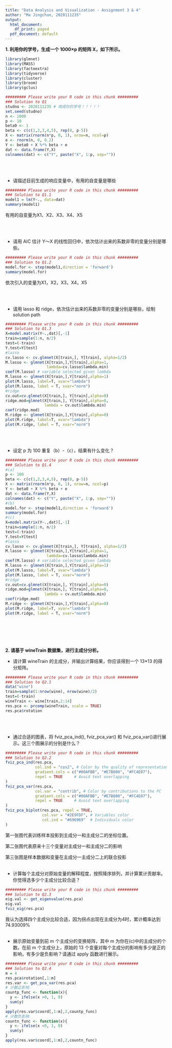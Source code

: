 ```yaml
---
title: "Data Analysis and Visualization - Assignment 3 & 4"
author: "Ma Jingchun, 2020111235"
output:
  html_document:
    df_print: paged
  pdf_document: default
---
```


**1. 利用你的学号，生成一个 1000×p 的矩阵 X，如下所示。**
```r
library(glmnet)
library(MASS)
library(factoextra)
library(tidyverse)  
library(cluster)  
library(broom)
library(gclus)
```

```r
######### Please write your R code in this chunk #########
### Solution to Q1
studno <- 2020111235 # 改成你的学号！！！！！
set.seed(studno)
n <- 1000
p <- 10
beta0 <- 1
beta <- c(c(1,2,3,4,5), rep(0, p-5))
X <- matrix(rnorm(n*p, 0, 1), nrow=n, ncol=p)
e <- rnorm(n, 0, 0.2)
Y <- beta0 + X %*% beta + e
dat <- data.frame(Y,X)
colnames(dat) <- c("Y", paste("X", 1:p, sep=""))
```
\bigskip\bigskip\bigskip\bigskip\bigskip\bigskip\bigskip\bigskip\bigskip
<br><br>

+ 请描述目前生成的响应变量中，有用的自变量是哪些
```r
######### Please write your R code in this chunk #########
### Solution to Q1.1
model1 = lm(Y~., data=dat)
summary(model1)
```
有用的自变量为X1、X2、X3、X4、X5

\bigskip\bigskip\bigskip\bigskip\bigskip\bigskip\bigskip\bigskip\bigskip
<br><br>

+ 请用 AIC 估计 Y～X 的线性回归中，依次估计出来的系数非零的变量分别是哪些。
```r
######### Please write your R code in this chunk #########
### Solution to Q1.2
model.for <- step(model1,direction = 'forward')
summary(model.for)
```
依次引入的变量为X1，X2，X3，X4，X5

\bigskip\bigskip\bigskip\bigskip\bigskip\bigskip\bigskip\bigskip\bigskip
<br><br>

+ 请用 lasso 和 ridge，依次估计出来的系数非零的变量分别是哪些，绘制 solution path
```r
######### Please write your R code in this chunk #########
### Solution to Q1.3
X=model.matrix(Y~.,dat)[,-1]
train=sample(1:n, n/2)
test=(-train)
Y.test=Y[test]
#lasso
cv.lasso <- cv.glmnet(X[train,], Y[train], alpha=1/2)
M.lasso <- glmnet(X[train,],Y[train],alpha=1, 
                  lambda=cv.lasso$lambda.min)
coef(M.lasso) # variable selected given lambda
M.lasso <- glmnet(X[train,],Y[train],alpha=1)
plot(M.lasso, label=T, xvar="lambda") 
plot(M.lasso, label = T, xvar="norm")
#ridge
cv.out=cv.glmnet(X[train,], Y[train],alpha=0)
ridge.mod=glmnet(X[train,], Y[train],alpha=0, 
                 lambda = cv.out$lambda.min) 
coef(ridge.mod)
M.ridge <- glmnet(X[train,],Y[train],alpha=0)
plot(M.ridge, label=T, xvar="lambda")
plot(M.ridge, label = T, xvar="norm")
```
\bigskip\bigskip\bigskip\bigskip\bigskip\bigskip\bigskip\bigskip\bigskip
<br><br>

+ 设定 p 为 100 重复（b）-（c），结果有什么变化？
```r
######### Please write your R code in this chunk #########
### Solution to Q1.4
#(a)
p <- 100
beta <- c(c(1,2,3,4,5), rep(0, p-5))
X <- matrix(rnorm(n*p, 0, 1), nrow=n, ncol=p)
Y <- beta0 + X %*% beta + e
dat <- data.frame(Y,X)
colnames(dat) <- c("Y", paste("X", 1:p, sep=""))
#(b)
model.for <- step(model1,direction = 'forward')
summary(model.for)
#(c)
X=model.matrix(Y~.,dat)[,-1]
train=sample(1:n, n/2)
test=(-train)
Y.test=Y[test]
#lasso
cv.lasso <- cv.glmnet(X[train,], Y[train], alpha=1/2)
M.lasso <- glmnet(X[train,],Y[train],alpha=1, 
                  lambda=cv.lasso$lambda.min)
coef(M.lasso) # variable selected given lambda
M.lasso <- glmnet(X[train,],Y[train],alpha=1)
plot(M.lasso, label=T, xvar="lambda")
plot(M.lasso, label = T, xvar="norm")
#ridge
cv.out=cv.glmnet(X[train,], Y[train],alpha=0)
ridge.mod=glmnet(X[train,], Y[train],alpha=0, 
                 lambda = cv.out$lambda.min) 
coef(ridge.mod)
M.ridge <- glmnet(X[train,],Y[train],alpha=0)
plot(M.ridge, label=T, xvar="lambda")
plot(M.ridge, label = T, xvar="norm")

```
\bigskip\bigskip\bigskip\bigskip\bigskip\bigskip\bigskip\bigskip\bigskip
<br><br><br><br>

**2. 请基于 wineTrain 数据集，进行主成分分析。**

+ 请计算 wineTrain 的主成分，并输出计算结果，你应该得到⼀个 13*13 的得分矩阵。
```r
######### Please write your R code in this chunk #########
### Solution to Q2.1
data("wine")
train=sample(1:nrow(wine), nrow(wine)/2)
test=(-train)
wineTrain <- wine[train,2:14]
res.pca <- prcomp(wineTrain, scale = TRUE)
res.pca$rotation

```
\bigskip\bigskip\bigskip\bigskip\bigskip\bigskip\bigskip\bigskip\bigskip
<br><br>

+ 通过合适的图表，将 fviz_pca_ind(), fviz_pca_var() 和 fviz_pca_var()进行展示。这三个图展示的分别是什么？
```r
######### Please write your R code in this chunk #########
### Solution to Q2.2
fviz_pca_ind(res.pca,
             col.ind = "cos2", # Color by the quality of representation
             gradient.cols = c("#00AFBB", "#E7B800", "#FC4E07"),
             repel = TRUE     # Avoid text overlapping
)
fviz_pca_var(res.pca,
             col.var = "contrib", # Color by contributions to the PC
             gradient.cols = c("#00AFBB", "#E7B800", "#FC4E07"),
             repel = TRUE     # Avoid text overlapping
)
fviz_pca_biplot(res.pca, repel = TRUE,
                col.var = "#2E9FDF", # Variables color
                col.ind = "#696969"  # Individuals color
)

```

第一张图代表训练样本投影到主成分一和主成分二的坐标位置。

第二张图代表原来十三个变量对主成分一和主成分二的影响

第三张图是样本数据和变量在主成分一主成分二上的联合投影
\bigskip\bigskip\bigskip\bigskip\bigskip\bigskip\bigskip\bigskip\bigskip
<br><br>

+ 计算每个主成分对原始变量的解释程度，按照降序排列，并计算累计贡献率。你觉得选多少个主成分比较合适？
```r
######### Please write your R code in this chunk #########
### Solution to Q2.3
eig.val <- get_eigenvalue(res.pca)
eig.val
fviz_eig(res.pca)
```
我认为选择四个主成分比较合适，因为拐点出现在主成分为4时，累计概率达到74.93009%
\bigskip\bigskip\bigskip\bigskip\bigskip\bigskip\bigskip\bigskip\bigskip
<br><br>

+ 展示原始变量到前 m 个主成分的变换矩阵，其中 m 为你在(c)中的主成分的个数。在前 m 个主成分上，原始的 13 个变量对每个主成分的影响有多少是正的影响，有多少是负影响？请通过 apply 函数进行展示。

```r
######### Please write your R code in this chunk #########
### Solution to Q2.4
m = 4
res.pca$rotation[,1:m]
res.var <- get_pca_var(res.pca)
# 计数正影响
countp_func <- function(x){
  y <- ifelse(x >0, 1, 0)
  sum(y)
}
apply(res.var$coord[,1:m],2,countp_func)
# 计数负影响
countn_func <- function(x){
  y <- ifelse(x <0, 1, 0)
  sum(y)
}
apply(res.var$coord[,1:m],2,countn_func)
```
\bigskip\bigskip\bigskip\bigskip\bigskip\bigskip\bigskip\bigskip\bigskip

